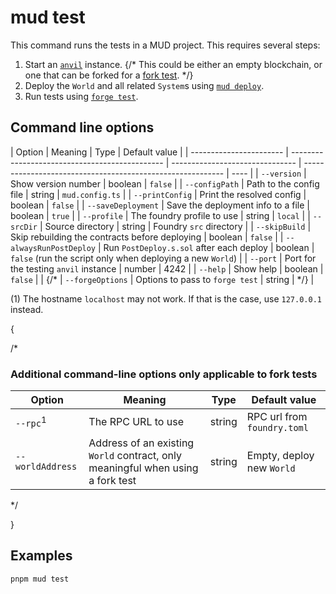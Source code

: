 # mud test

This command runs the tests in a MUD project. This requires several steps:

1. Start an [`anvil`](https://book.getfoundry.sh/reference/anvil/) instance.
   {/* This could be either an empty blockchain, or one that can be forked for a [fork test](https://book.getfoundry.sh/forge/fork-testing). */}
1. Deploy the `World` and all related `System`s using [`mud deploy`](./deploy).
1. Run tests using [`forge test`](https://book.getfoundry.sh/forge/tests).

## Command line options

| Option                  | Meaning                                        | Type                            | Default value                                              |
| ----------------------- | ---------------------------------------------- | ------------------------------- | ---------------------------------------------------------- | ---- |
| `--version`             | Show version number                            | boolean                         | `false`                                                    |
| `--configPath`          | Path to the config file                        | string                          | `mud.config.ts`                                            |
| `--printConfig`         | Print the resolved config                      | boolean                         | `false`                                                    |
| `--saveDeployment`      | Save the deployment info to a file             | boolean                         | `true`                                                     |
| `--profile`             | The foundry profile to use                     | string                          | `local`                                                    |
| `--srcDir`              | Source directory                               | string                          | Foundry `src` directory                                    |
| `--skipBuild`           | Skip rebuilding the contracts before deploying | boolean                         | `false`                                                    |
| `--alwaysRunPostDeploy` | Run `PostDeploy.s.sol` after each deploy       | boolean                         | `false` (run the script only when deploying a new `World`) |
| `--port`                | Port for the testing `anvil` instance          | number                          | 4242                                                       |
| `--help`                | Show help                                      | boolean                         | `false`                                                    |
| {/\*                    | `--forgeOptions`                               | Options to pass to `forge test` | string                                                     | \*/} |

(1) The hostname `localhost` may not work. If that is the case, use `127.0.0.1` instead.

{

/\*

### Additional command-line options only applicable to fork tests

| Option              | Meaning                                                                         | Type   | Default value               |
| ------------------- | ------------------------------------------------------------------------------- | ------ | --------------------------- |
| `--rpc`<sup>1</sup> | The RPC URL to use                                                              | string | RPC url from `foundry.toml` |
| `--worldAddress`    | Address of an existing `World` contract, only meaningful when using a fork test | string | Empty, deploy new `World`   |

\*/

}

## Examples

```sh copy
pnpm mud test
```
